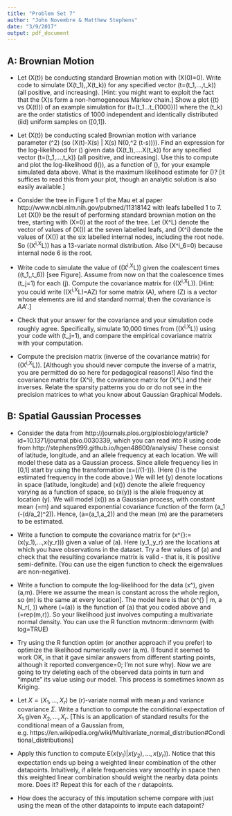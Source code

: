 ```yaml
---
title: "Problem Set 7"
author: "John Novembre & Matthew Stephens"
date: "3/9/2017"
output: pdf_document
---
```


## A: Brownian Motion

* Let \(X(t)\) be conducting standard Brownian motion with \(X(0)=0\). Write code to simulate \(X(t_1),\dots,X(t_k)\) for any specified vector \(t=(t_1,...,t_k)\) (all positive, and increasing). [Hint: you might want to exploit the fact that the \(X\)s form a non-homogeneous Markov chain.] Show a plot (\(t\) vs \(X(t)\)) of an example simulation for \(t=(t_1...t_{1000})\) where the \(t_k\) are the order statistics of 1000 independent and identically distributed (iid) uniform samples on \([0,1]\).

* Let \(X(t)\) be conducting scaled Brownian motion with variance parameter \(\sigma^2\) (so \(X(t)-X(s) | X(s) \sim N(0,\sigma^2 (t-s))\)). Find an expression for the log-likelihood for \(\sigma\) given data \(X(t_1),....X(t_k)\) for any specified vector \(t=(t_1,...,t_k)\) (all positive, and increasing). Use this to compute and plot the log-likelihood \(l(\sigma)\), as a function of \(\sigma\), for your example simulated data above. What is the maximum likelihood estimate for \(\sigma\)? [it suffices to read this from your plot, though an analytic solution is also easily available.]

* Consider the tree in Figure 1 of the Mau et al paper http://www.ncbi.nlm.nih.gov/pubmed/11318142 with leafs labelled 1 to 7. Let \(X()\) be the result of performing standard brownian motion on the tree, starting with \(X=0\) at the root of the tree. Let \(X^L\) denote the vector of values of \(X()\) at the seven labelled leafs, and \(X^i\) denote the values of \(X()\) at the six labelled internal nodes, including the root node. So \((X^i,X^L)\) has a 13-variate normal distribution. Also \(X^i_6=0\) because internal node 6 is the root.

* Write code to simulate the value of \((X^i,X^L)\) given the coalescent times \((t_1,\dots,t_6)\) [see Figure]. 
Assume from now on that the coalescence times \(t_j=1\) for each \(j\). Compute the covariance matrix for \((X^i,X^L)\). [Hint: you could write \((X^i,X^L)=AZ\) for some matrix \(A\), where \(Z\) is a vector whose elements are iid and standard normal; then the covariance is $AA'$.]

* Check that your answer for the covariance and your simulation code roughly agree. Specifically, simulate 10,000 times from \((X^i,X^L)\) using your code with \(t_j=1\), and compare the empirical covariance matrix with your computation.  

* Compute the precision matrix (inverse of the covariance matrix) for \((X^i,X^L)\). [Although you should never compute the inverse of a matrix, you are permitted do so here for pedagogical reasons!] Also find the covariance matrix for \(X^i\), the covariance matrix for \(X^L\) and their inverses. Relate the sparsity patterns you do or do not see in the precision matrices to what you know about Gaussian Graphical Models.

## B: Spatial Gaussian Processes

* Consider the data from http://journals.plos.org/plosbiology/article?id=10.1371/journal.pbio.0030339, which you can read into R using code from http://stephens999.github.io/hgen48600/analysis/
These consist of latitude, longitude, and an allele frequency at each location. We will model these data as a Gaussian process. Since allele frequency lies in [0,1] start by using the transformation \(x=\log(\hat{f}/(1-\hat{f}))\). (Here \(\hat{f}\) is the estimated frequency in the code above.) We will let \(y\) denote locations in space (latitude, longitude) and \(x()\) denote the allele frequency varying as a function of space, so \(x(y)\) is the allele frequency at location \(y\). We will model \(x()\) as a Gaussian process, with constant mean \(\mu=m\) and squared exponential covariance function of the form \(a_1 \exp(-(d/a_2)^2)\).
Hence, \(a=(a_1,a_2)\) and the mean \(m\) are the parameters to be estimated.

* Write a function to compute the covariance matrix for \(x^{\text{obs}}:=(x(y_1),...,x(y_r))\) given a value of \(a\). Here \(y_1,\dots,y_r\) are the locations at which you have observations in the dataset. Try a few values of \(a\) and check that the resulting covariance matrix is valid - that is, it is positive semi-definite. (You can use the eigen function to check the eigenvalues are non-negative).

* Write a function to compute the log-likelihood for the data \(x^\text{obs}\), given \(a,m\). [Here we assume the mean is constant across the whole region, so \(m\) is the same at every location]. 
The model here is that \(x^{\text{obs}} | m, a \sim N_r(\mu, \Sigma)\) where \(\Sigma=\Sigma(a)\) is the function of \(a\) that you coded above and \(\mu=rep(m,r)\). So your likelihood just involves computing a multivariate normal density. You can use the R function mvtnorm::dmvnorm (with log=TRUE)

* Try using the R function optim (or another approach if you prefer) to optimize the likelihood numerically over \(a,m\). (I found it seemed to work OK, in that it gave similar answers from different starting points, although it reported convergence=0; I'm not sure why).
Now we are going to try deleting each of the observed data points in turn and "impute" its value using our model. This process is sometimes known as Kriging.

* Let $X=(X_1,\dots,X_r)$ be \(r\)-variate normal with mean $\mu$ and variance covariance $\Sigma$. Write a function to compute the conditional expectation of $X_1$ given $X_2,\dots,X_r$. [This is an application of standard results for the conditional mean of a Gaussian from, e.g. https://en.wikipedia.org/wiki/Multivariate_normal_distribution#Conditional_distributions]

* Apply this function to compute $\text{E}(x(y_1) | x(y_2),...,x(y_r))$. Notice that this expectation ends up being a weighted linear combination of the other datapoints. Intuitively, if allele frequencies vary smoothly in space then this weighted linear combination should weight the nearby data points more. Does it? Repeat this for each of the $r$ datapoints. 

* How does the accuracy of this imputation scheme compare with just using the mean of the other datapoints to impute each datapoint?
